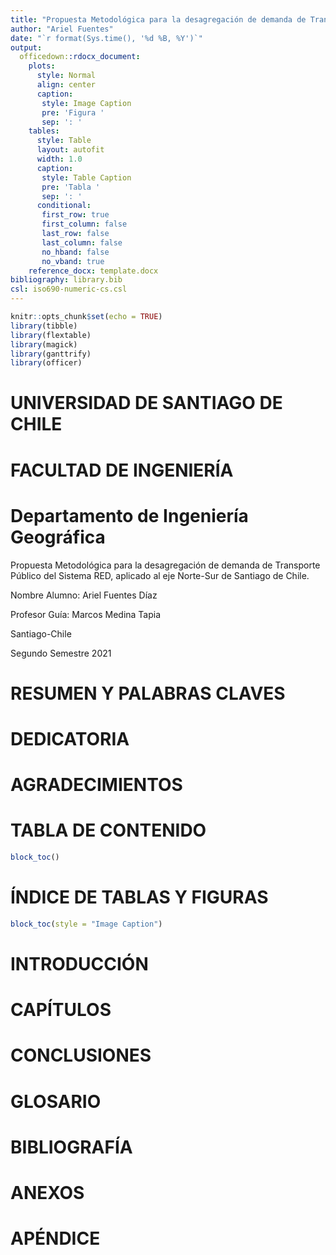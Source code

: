 ```yaml
---
title: "Propuesta Metodológica para la desagregación de demanda de Transporte Público del Sistema RED, aplicado al eje Norte-Sur de Santiago de Chile"
author: "Ariel Fuentes"
date: "`r format(Sys.time(), '%d %B, %Y')`"
output: 
  officedown::rdocx_document:
    plots:
      style: Normal
      align: center
      caption:
       style: Image Caption
       pre: 'Figura '
       sep: ': '
    tables:
      style: Table
      layout: autofit
      width: 1.0
      caption:
       style: Table Caption
       pre: 'Tabla '
       sep: ': '
      conditional:
       first_row: true
       first_column: false
       last_row: false
       last_column: false
       no_hband: false
       no_vband: true
    reference_docx: template.docx
bibliography: library.bib
csl: iso690-numeric-cs.csl
---
```


```r
knitr::opts_chunk$set(echo = TRUE)
library(tibble)
library(flextable)
library(magick)
library(ganttrify)
library(officer)
```

# UNIVERSIDAD DE SANTIAGO DE CHILE

# FACULTAD DE INGENIERÍA

# Departamento de Ingeniería Geográfica

Propuesta Metodológica para la desagregación de demanda de Transporte Público del Sistema RED, aplicado al eje Norte-Sur de Santiago de Chile.

Nombre Alumno: Ariel Fuentes Díaz

Profesor Guía: Marcos Medina Tapia

Santiago-Chile

Segundo Semestre 2021

\newpage

# RESUMEN Y PALABRAS CLAVES

\newpage

# DEDICATORIA

\newpage

# AGRADECIMIENTOS

\newpage

# TABLA DE CONTENIDO

```r
block_toc()
```

\newpage

# ÍNDICE DE TABLAS Y FIGURAS

```r
block_toc(style = "Image Caption")
```

\newpage

# INTRODUCCIÓN

\newpage

# CAPÍTULOS

\newpage

# CONCLUSIONES

\newpage

# GLOSARIO

\newpage

# BIBLIOGRAFÍA

\newpage

# ANEXOS

\newpage

# APÉNDICE

